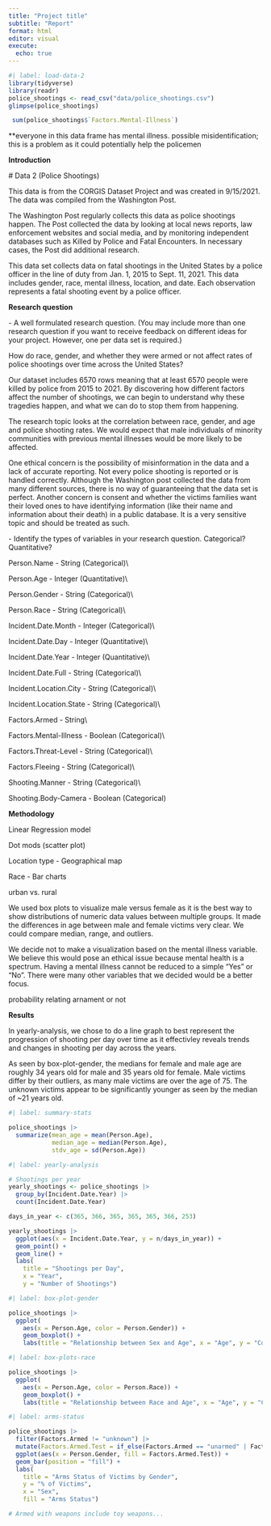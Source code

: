 ```yaml
---
title: "Project title"
subtitle: "Report"
format: html
editor: visual
execute:
  echo: true
---
```


```r
#| label: load-data-2
library(tidyverse)
library(readr)
police_shootings <- read_csv("data/police_shootings.csv")
glimpse(police_shootings)

```

```r
 sum(police_shootings$`Factors.Mental-Illness`)


```

\*\*everyone in this data frame has mental illness. possible misidentification; this is a problem as it could potentially help the policemen

**Introduction**

\# Data 2 (Police Shootings)

This data is from the CORGIS Dataset Project and was created in 9/15/2021. The data was compiled from the Washington Post.

The Washington Post regularly collects this data as police shootings happen. The Post collected the data by looking at local news reports, law enforcement websites and social media, and by monitoring independent databases such as Killed by Police and Fatal Encounters. In necessary cases, the Post did additional research.

This data set collects data on fatal shootings in the United States by a police officer in the line of duty from Jan. 1, 2015 to Sept. 11, 2021. This data includes gender, race, mental illness, location, and date. Each observation represents a fatal shooting event by a police officer.

**Research question**

\- A well formulated research question. (You may include more than one research question if you want to receive feedback on different ideas for your project. However, one per data set is required.)

How do race, gender, and whether they were armed or not affect rates of police shootings over time across the United States?

Our dataset includes 6570 rows meaning that at least 6570 people were killed by police from 2015 to 2021. By discovering how different factors affect the number of shootings, we can begin to understand why these tragedies happen, and what we can do to stop them from happening.

The research topic looks at the correlation between race, gender, and age and police shooting rates. We would expect that male individuals of minority communities with previous mental illnesses would be more likely to be affected.

One ethical concern is the possibility of misinformation in the data and a lack of accurate reporting. Not every police shooting is reported or is handled correctly. Although the Washington post collected the data from many different sources, there is no way of guaranteeing that the data set is perfect. Another concern is consent and whether the victims families want their loved ones to have identifying information (like their name and information about their death) in a public database. It is a very sensitive topic and should be treated as such.

\- Identify the types of variables in your research question. Categorical? Quantitative?

Person.Name - String (Categorical)\\

Person.Age - Integer (Quantitative)\\

Person.Gender - String (Categorical)\\

Person.Race - String (Categorical)\\

Incident.Date.Month - Integer (Categorical)\\

Incident.Date.Day - Integer (Quantitative)\\

Incident.Date.Year - Integer (Quantitative)\\

Incident.Date.Full - String (Categorical)\\

Incident.Location.City - String (Categorical)\\

Incident.Location.State - String (Categorical)\\

Factors.Armed - String\\

Factors.Mental-Illness - Boolean (Categorical)\\

Factors.Threat-Level - String (Categorical)\\

Factors.Fleeing - String (Categorical)\\

Shooting.Manner - String (Categorical)\\

Shooting.Body-Camera - Boolean (Categorical)

**Methodology**

Linear Regression model

Dot mods (scatter plot)

Location type - Geographical map

Race - Bar charts

urban vs. rural

We used box plots to visualize male versus female as it is the best way to show distributions of numeric data values between multiple groups. It made the differences in age between male and female victims very clear. We could compare median, range, and outliers.

We decide not to make a visualization based on the mental illness variable. We believe this would pose an ethical issue because mental health is a spectrum.  Having a mental illness cannot be reduced to a simple “Yes” or “No”. There were many other variables that we decided would be a better focus.

probability relating arnament or not

**Results**

In yearly-analysis, we chose to do a line graph to best represent the progression of shooting per day over time as it effectivley reveals trends and changes in shooting per day across the years.

As seen by box-plot-gender, the medians for female and male age are roughly 34 years old for male and 35 years old for female. Male victims differ by their outliers, as many male victims are over the age of 75. The unknown victims appear to be significantly younger as seen by the median of \~21 years old.

```r
#| label: summary-stats

police_shootings |>
  summarize(mean_age = mean(Person.Age),
            median_age = median(Person.Age),
            stdv_age = sd(Person.Age))
```

```r
#| label: yearly-analysis

# Shootings per year
yearly_shootings <- police_shootings |>
  group_by(Incident.Date.Year) |>
  count(Incident.Date.Year) 

days_in_year <- c(365, 366, 365, 365, 365, 366, 253)

yearly_shootings |>
  ggplot(aes(x = Incident.Date.Year, y = n/days_in_year)) +
  geom_point() +
  geom_line() +
  labs(
    title = "Shootings per Day",
    x = "Year", 
    y = "Number of Shootings")
```

```r
#| label: box-plot-gender

police_shootings |> 
  ggplot(
    aes(x = Person.Age, color = Person.Gender)) + 
    geom_boxplot() + 
    labs(title = "Relationship between Sex and Age", x = "Age", y = "Count", color = "Sex") 
```

```r
#| label: box-plots-race

police_shootings |> 
  ggplot(
    aes(x = Person.Age, color = Person.Race)) + 
    geom_boxplot() + 
    labs(title = "Relationship between Race and Age", x = "Age", y = "Count", color = "Race") 
```

```r
#| label: arms-status

police_shootings |>
  filter(Factors.Armed != "unknown") |>
  mutate(Factors.Armed.Test = if_else(Factors.Armed == "unarmed" | Factors.Armed == "toy weapon", "unarmed", "armed with weapon")) |>
  ggplot(aes(x = Person.Gender, fill = Factors.Armed.Test)) +
  geom_bar(position = "fill") +
  labs(
    title = "Arms Status of Victims by Gender",
    y = "% of Victims",
    x = "Sex",
    fill = "Arms Status")

# Armed with weapons include toy weapons...
```
